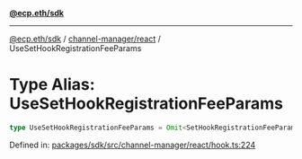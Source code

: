 [**@ecp.eth/sdk**](../../../index.mdx)

***

[@ecp.eth/sdk](/sdk-reference/index.mdx) / [channel-manager/react](/sdk-reference/channel-manager/react/index.mdx) / UseSetHookRegistrationFeeParams

# Type Alias: UseSetHookRegistrationFeeParams

```ts
type UseSetHookRegistrationFeeParams = Omit<SetHookRegistrationFeeParams, "writeContract">;
```

Defined in: [packages/sdk/src/channel-manager/react/hook.ts:224](https://github.com/ecp-eth/comments-monorepo/blob/main/packages/sdk/src/channel-manager/react/hook.ts#L224)
